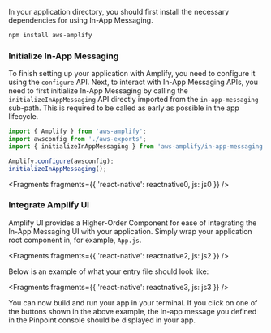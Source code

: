 In your application directory, you should first install the necessary dependencies for using In-App Messaging.

```bash
npm install aws-amplify
```

### Initialize In-App Messaging

To finish setting up your application with Amplify, you need to configure it using the `configure` API. Next, to interact with In-App Messaging APIs, you need to first initialize In-App Messaging by calling the `initializeInAppMessaging` API directly imported from the `in-app-messaging` sub-path. This is required to be called as early as possible in the app lifecycle.

```js
import { Amplify } from 'aws-amplify';
import awsconfig from './aws-exports';
import { initializeInAppMessaging } from 'aws-amplify/in-app-messaging';

Amplify.configure(awsconfig);
initializeInAppMessaging();
```



<Fragments fragments={{ 'react-native': reactnative0, js: js0 }} />

### Integrate Amplify UI

Amplify UI provides a Higher-Order Component for ease of integrating the In-App Messaging UI with your application. Simply wrap your application root component in, for example, `App.js`.



<Fragments fragments={{ 'react-native': reactnative2, js: js2 }} />

Below is an example of what your entry file should look like:



<Fragments fragments={{ 'react-native': reactnative3, js: js3 }} />

<!-- TODO What would happen for frameworks other than React? Would they NOT see this popup? what should we do for them? -->

You can now build and run your app in your terminal. If you click on one of the buttons shown in the above example, the in-app message you defined in the Pinpoint console should be displayed in your app.
